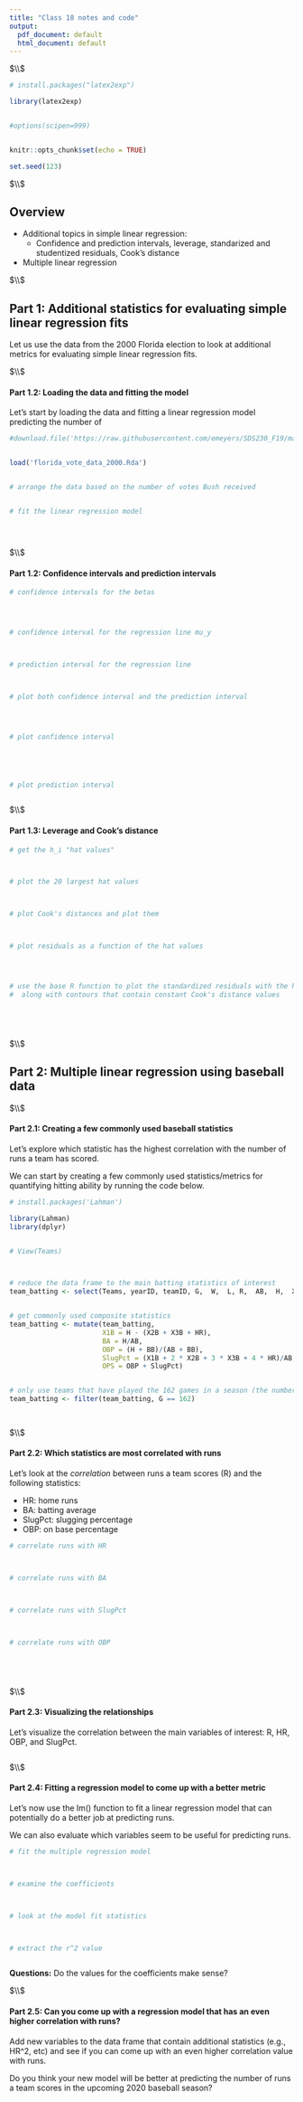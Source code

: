 ```yaml
---
title: "Class 18 notes and code"
output:
  pdf_document: default
  html_document: default
---
```






$\\$





```r

# install.packages("latex2exp")

library(latex2exp)


#options(scipen=999)


knitr::opts_chunk$set(echo = TRUE)

set.seed(123)

```



$\\$




## Overview

 * Additional topics in simple linear regression: 
    * Confidence and prediction intervals, leverage, standarized and studentized residuals, Cook's distance
 
 * Multiple linear regression
 




$\\$






## Part 1: Additional statistics for evaluating simple linear regression fits


Let us use the data from the 2000 Florida election to look at additional metrics for evaluating simple linear regression fits. 






$\\$








#### Part 1.2: Loading the data and fitting the model


Let's start by loading the data and fitting a linear regression model predicting the number of 



```r


#download.file('https://raw.githubusercontent.com/emeyers/SDS230_F19/master/class_data/florida_vote_data_2000.Rda', 'florida_vote_data_2000.Rda')


load('florida_vote_data_2000.Rda')


# arrange the data based on the number of votes Bush received


# fit the linear regression model





```







$\\$








#### Part 1.2: Confidence intervals and prediction intervals




```r


# confidence intervals for the betas




# confidence interval for the regression line mu_y



# prediction interval for the regression line



# plot both confidence interval and the prediction interval




# plot confidence interval





# plot prediction interval



```







$\\$







#### Part 1.3: Leverage and Cook's distance




```r



# get the h_i "hat values"



# plot the 20 largest hat values



# plot Cook's distances and plot them



# plot residuals as a function of the hat values




# use the base R function to plot the standardized residuals with the hat values 
#  along with contours that contain constant Cook's distance values






```






$\\$












## Part 2: Multiple linear regression using baseball data


$\\$




#### Part 2.1: Creating a few commonly used baseball statistics


Let's explore which statistic has the highest correlation with the number of runs a team has scored. 

We can start by creating a few commonly used statistics/metrics for quantifying hitting ability by running the code below. 


```r


# install.packages('Lahman')

library(Lahman)
library(dplyr)


# View(Teams)



# reduce the data frame to the main batting statistics of interest
team_batting <- select(Teams, yearID, teamID, G,  W,  L, R,  AB,  H,  X2B, X3B,  HR,  BB,  SO, SB, CS,  HBP, SF)


# get commonly used composite statistics 
team_batting <- mutate(team_batting,
                       X1B = H - (X2B + X3B + HR), 
                       BA = H/AB, 
                       OBP = (H + BB)/(AB + BB),
                       SlugPct = (X1B + 2 * X2B + 3 * X3B + 4 * HR)/AB,
                       OPS = OBP + SlugPct)


# only use teams that have played the 162 games in a season (the number of games currently in a MLB season)
team_batting <- filter(team_batting, G == 162)

  

```





$\\$






#### Part 2.2: Which statistics are most correlated with runs



Let's look at the *correlation* between runs a team scores (R) and the following statistics:

 * HR:  home runs
 * BA:  batting average
 * SlugPct: slugging percentage
 * OBP:  on base percentage



```r




# correlate runs with HR



# correlate runs with BA



# correlate runs with SlugPct



# correlate runs with OBP






```




$\\$





#### Part 2.3: Visualizing the relationships



Let's visualize the correlation between the main variables of interest: R, HR, OBP, and SlugPct.



```r




```







$\\$



#### Part 2.4: Fitting a regression model to come up with a better metric


Let's now use the lm() function to fit a linear regression model that can potentially do a better job at predicting runs.

We can also evaluate which variables seem to be useful for predicting runs.




```r


# fit the multiple regression model



# examine the coefficients



# look at the model fit statistics



# extract the r^2 value



```



**Questions:**  Do the values for the coefficients make sense? 







$\\$







#### Part 2.5: Can you come up with a regression model that has an even higher correlation with runs? 


Add new variables to the data frame that contain additional statistics (e.g., HR^2, etc) and see if you can come up with an even higher correlation value with runs. 


Do you think your new model will be better at predicting the number of runs a team scores in the upcoming 2020 baseball season? 



```r




```






















